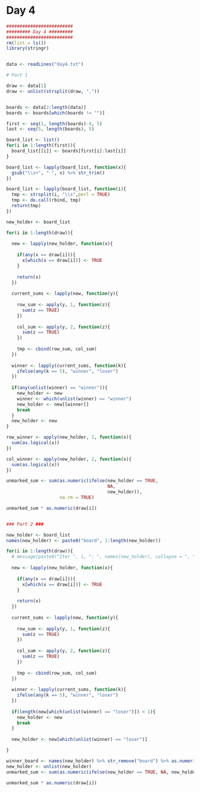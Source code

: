 # Day 4
```r
#########################
######### Day 4 #########
#########################
rm(list = ls())
library(stringr)


data <- readLines("day4.txt")

# Part 1

draw <- data[1]
draw <- unlist(strsplit(draw, ","))


boards <- data[2:length(data)]
boards <- boards[which(boards != "")]

first <- seq(1, length(boards)-4, 5)
last <- seq(5, length(boards), 5)

board_list <- list()
for(i in 1:length(first)){
  board_list[[i]] <- boards[first[i]:last[i]]
}

board_list <- lapply(board_list, function(x){
  gsub("\\s+", " ", x) %>% str_trim()
})

board_list <- lapply(board_list, function(i){
  tmp <- strsplit(i, "\\s",perl = TRUE)
  tmp <- do.call(rbind, tmp)
  return(tmp)
})

new_holder <- board_list

for(i in 1:length(draw)){
  
  new <- lapply(new_holder, function(x){
    
    if(any(x == draw[i])){
      x[which(x == draw[i])] <- TRUE
    }
    
    return(x)
  })
  
  current_sums <- lapply(new, function(y){
    
    row_sum <- apply(y, 1, function(z){
      sum(z == TRUE)
    })
    
    col_sum <- apply(y, 2, function(z){
      sum(z == TRUE)
    })
    
    tmp <- cbind(row_sum, col_sum)
  })
  
  winner <- lapply(current_sums, function(k){
    ifelse(any(k == 5), "winner", "loser") 
  })
  
  if(any(unlist(winner) == "winner")){
    new_holder <- new
    winner <- which(unlist(winner) == "winner")
    new_holder <- new[[winner]]
    break
  }
  new_holder <- new
}

row_winner <- apply(new_holder, 1, function(x){
  sum(as.logical(x))
})

col_winner <- apply(new_holder, 2, function(x){
  sum(as.logical(x))
})

unmarked_sum <- sum(as.numeric(ifelse(new_holder == TRUE, 
                                      NA, 
                                      new_holder)), 
                    na.rm = TRUE)

unmarked_sum * as.numeric(draw[i])


### Part 2 ###

new_holder <- board_list
names(new_holder) <- paste0("board", 1:length(new_holder))

for(i in 1:length(draw)){
  # message(paste0("Iter ", i, ": ", names(new_holder), collapse = ", "))
  
  new <- lapply(new_holder, function(x){
    
    if(any(x == draw[i])){
      x[which(x == draw[i])] <- TRUE
    }
    
    return(x)
  })
  
  current_sums <- lapply(new, function(y){
    
    row_sum <- apply(y, 1, function(z){
      sum(z == TRUE)
    })
    
    col_sum <- apply(y, 2, function(z){
      sum(z == TRUE)
    })
    
    tmp <- cbind(row_sum, col_sum)
  })
  
  winner <- lapply(current_sums, function(k){
    ifelse(any(k == 5), "winner", "loser") 
  })
  
  if(length(new[which(unlist(winner) == "loser")]) < 1){
    new_holder <- new
    break
  }
  
  new_holder <- new[which(unlist(winner) == "loser")]

}

winner_board <- names(new_holder) %>% str_remove("board") %>% as.numeric()
new_holder <- unlist(new_holder)
unmarked_sum <- sum(as.numeric(ifelse(new_holder == TRUE, NA, new_holder)), na.rm = TRUE)

unmarked_sum * as.numeric(draw[i])
```
